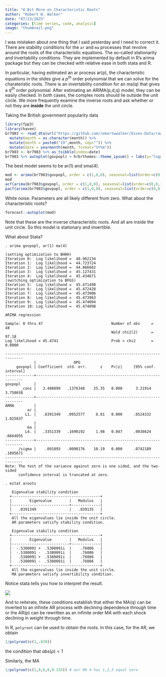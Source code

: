 ```yaml
---
title: "A Bit More on Characteristic Roots"
author: "Robert W. Walker"
date: "07/23/2025"
categories: [time series, code, analysis]
image: "thumbnail.png"
---
```


I was mistaken about one thing that I said yesterday and I need to correct it.  There are stability conditions for the `ar` and `ma` processes that revolve around the roots of the characteristic equations.  The so-called stationarity and invertability conditions.  They are implemented by default in R's arima package but they can be checked with relative ease in both stata and R.

In particular, having estimated an ar process ar(p), the characteristic equations in the slides give a $p^{th}$ order polynomial that we can solve for the charateristic roots.  There is an invertability condition for an ma(q) that gives a $q^{th}$ order polynomial.  After estimating an ARIMA(p,d,q) model, they can be easily checked.  In both cases, the complex roots should lie outside the unit circle.  We more frequently examine the inverse roots and ask whether or not they are **inside** the unit circle.

Taking the British government popularity data

```r
library(fpp3)
library(haven)
br7983 <- read_dta(url("https://github.com/robertwwalker/Essex-Data/raw/main/br7983.dta")) %>% 
  mutate(month = as.character(month)) %>% 
  mutate(month = paste0("19",month, sep="")) %>% 
  mutate(date = yearmonth(month, format="%Y%m"))
br7983 <- br7983 %>% as_tsibble(index=date) 
br7983 %>% autoplot(govpopl) + hrbrthemes::theme_ipsum() + labs(y="logged Government Popularity")
```

The best model seems to be ar(1) and sma(4).

```r
mod <- arima(br7983$govpopl, order = c(1,0,0), seasonal=list(order=c(0,0,1), period=4))
mod
acf(arima(br7983$govpopl, order = c(1,0,0), seasonal=list(order=c(0,0,1), period=4))$residuals)
pacf(arima(br7983$govpopl, order = c(1,0,0), seasonal=list(order=c(0,0,1), period=4))$residuals)
```

White noise.  Parameters are all likely different from zero.  What about the characteristic roots?

```r
forecast::autoplot(mod)
```

Note that these are the inverse characteristic roots.  And all are inside the unit circle.  So this model is stationary and invertible.

What about Stata?

```
. arima govpopl, ar(1) ma(4)

(setting optimization to BHHH)
Iteration 0:  Log likelihood =  40.962134  
Iteration 1:  Log likelihood =  44.723724  
Iteration 2:  Log likelihood =  44.866662  
Iteration 3:  Log likelihood =  45.127431  
Iteration 4:  Log likelihood =  45.434671  
(switching optimization to BFGS)
Iteration 5:  Log likelihood =  45.471498  
Iteration 6:  Log likelihood =  45.472428  
Iteration 7:  Log likelihood =  45.473906  
Iteration 8:  Log likelihood =  45.473963  
Iteration 9:  Log likelihood =  45.474094  
Iteration 10: Log likelihood =  45.474098  

ARIMA regression

Sample: 0 thru 47                               Number of obs     =         48
                                                Wald chi2(2)      =      97.18
Log likelihood = 45.4741                        Prob > chi2       =     0.0000

------------------------------------------------------------------------------
             |                 OPG
     govpopl | Coefficient  std. err.      z    P>|z|     [95% conf. interval]
-------------+----------------------------------------------------------------
govpopl      |
       _cons |   3.488899   .1376348    25.35   0.000      3.21914    3.758658
-------------+----------------------------------------------------------------
ARMA         |
          ar |
         L1. |   .8391349   .0952577     8.81   0.000     .6524332    1.025837
             |
          ma |
         L4. |   .3351339   .1690192     1.98   0.047     .0038624    .6664055
-------------+----------------------------------------------------------------
      /sigma |    .091893   .0090176    10.19   0.000     .0742189    .1095671
------------------------------------------------------------------------------
Note: The test of the variance against zero is one sided, and the two-sided
      confidence interval is truncated at zero.

. estat aroots

   Eigenvalue stability condition
  +----------------------------------------+
  |        Eigenvalue        |   Modulus   |
  |--------------------------+-------------|
  |   .8391349               |   .839135   |
  +----------------------------------------+
   All the eigenvalues lie inside the unit circle.
   AR parameters satisfy stability condition.

   Eigenvalue stability condition
  +----------------------------------------+
  |        Eigenvalue        |   Modulus   |
  |--------------------------+-------------|
  |  -.5380091 +  .5380091i  |    .76086   |
  |  -.5380091 -  .5380091i  |    .76086   |
  |   .5380091 +  .5380091i  |    .76086   |
  |   .5380091 -  .5380091i  |    .76086   |
  +----------------------------------------+
   All the eigenvalues lie inside the unit circle.
   MA parameters satisfy invertibility condition.

```

Notice stata tells you how to interpret the result.

![](CRootStata.png)

And to reiterate, these conditions establish that either the MA(q) can be inverted to an infinite AR process with declining dependence through time or the AR(p) can be rewritten as an infinite order MA with each shock declining in weight through time.

In R, `polyroot` can be used to obtain the roots.  In this case, for the AR, we obtain

```r
1/polyroot(c(1,.839))
```

the condition that $abs(\rho) < 1$

Similarly, the MA

```r
1/polyroot(c(1,0,0,0,0.335)) # our MA 4 has 1,2,3 equal zero
```

